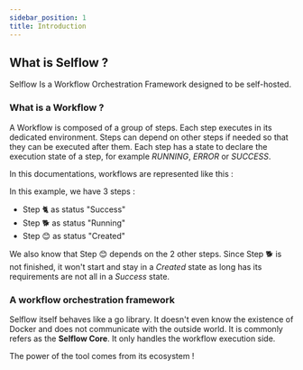 ```yaml
---
sidebar_position: 1
title: Introduction
---
```



## What is Selflow ?

Selflow Is a Workflow Orchestration Framework designed to be self-hosted.

### What is a Workflow ?

A Workflow is composed of a group of steps.
Each step executes in its dedicated environment.
Steps can depend on other steps if needed so that they can be executed after them.
Each step has a state to declare the execution state of a step, for example _RUNNING_, _ERROR_ or _SUCCESS_.

In this documentations, workflows are represented like this :

<WorkflowExample className="excalidraw-svg" />

In this example, we have 3 steps :

- Step 🐈 as status "Success"
- Step 🐕 as status "Running"
- Step 😊 as status "Created"

We also know that Step 😊 depends on the 2 other steps.
Since Step 🐕 is not finished, it won't start and stay in a _Created_ state as long has its requirements are not all in a _Success_ state.

### A workflow orchestration framework

Selflow itself behaves like a go library. It doesn't even know the existence of Docker and does not communicate with the outside world.
It is commonly refers as the **Selflow Core**. It only handles the workflow execution side.

The power of the tool comes from its ecosystem !
